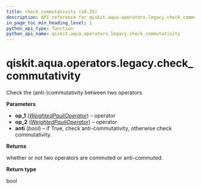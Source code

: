 ```yaml
---
title: check_commutativity (v0.25)
description: API reference for qiskit.aqua.operators.legacy.check_commutativity in qiskit v0.25
in_page_toc_min_heading_level: 1
python_api_type: function
python_api_name: qiskit.aqua.operators.legacy.check_commutativity
---
```


<span id="qiskit-aqua-operators-legacy-check-commutativity" />

# qiskit.aqua.operators.legacy.check\_commutativity

<Function id="qiskit.aqua.operators.legacy.check_commutativity" isDedicatedPage={true} github="https://github.com/qiskit-community/qiskit-aqua/tree/stable/0.9/qiskit/aqua/operators/legacy/common.py" signature="check_commutativity(op_1, op_2, anti=False)">
  Check the (anti-)commutativity between two operators.

  **Parameters**

  *   **op\_1** ([*WeightedPauliOperator*](qiskit.aqua.operators.legacy.WeightedPauliOperator "qiskit.aqua.operators.legacy.WeightedPauliOperator")) – operator
  *   **op\_2** ([*WeightedPauliOperator*](qiskit.aqua.operators.legacy.WeightedPauliOperator "qiskit.aqua.operators.legacy.WeightedPauliOperator")) – operator
  *   **anti** (*bool*) – if True, check anti-commutativity, otherwise check commutativity.

  **Returns**

  whether or not two operators are commuted or anti-commuted.

  **Return type**

  bool
</Function>

